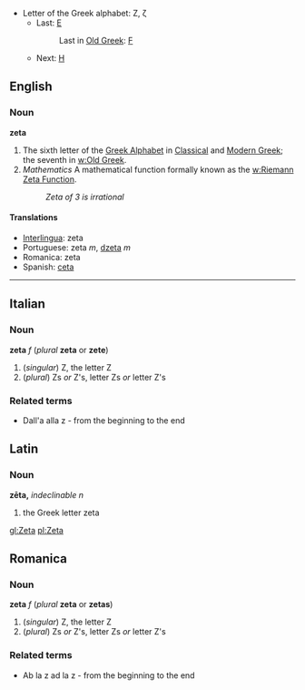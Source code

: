 *Letter of the Greek alphabet: Ζ, ζ
**Last: [[epsilon|Ε]]
**:Last in [[w:Old Greek|Old Greek]]: [[digamma|&#x3dc;]]
**Next: [[eta|Η]]

==English==
===Noun===
'''zeta'''

#The sixth letter of the [[w:Greek alphabet|Greek Alphabet]] in [[w:Classical Greek|Classical]] and [[w:Modern Greek|Modern Greek]]; the seventh in [[w:Old Greek]].
#''Mathematics'' A mathematical function formally known as the [[w:Riemann Zeta Function]].
#: ''Zeta of 3 is irrational''

==== Translations ====
*[[Interlingua]]: zeta
*Portuguese: zeta ''m'', [[dzeta]] ''m''
*Romanica: zeta
*Spanish: [[ceta]]

----

==Italian==
===Noun===
'''zeta''' ''f'' (''plural'' '''zeta''' or '''zete''') <!--note that plural is the same as the singular-->

#(''singular'') Z, the letter Z
#(''plural'') Zs ''or'' Z's, letter Zs ''or'' letter Z's
===Related terms===
* Dall'a alla z - from the beginning to the end

==Latin==
===Noun===
'''zēta,''' ''indeclinable'' ''n''

#the Greek letter zeta

[[gl:Zeta]]
[[pl:Zeta]]

==Romanica==
===Noun===
'''zeta''' ''f'' (''plural'' '''zeta''' or '''zetas''') <!--note that plural is the same as the singular-->

#(''singular'') Z, the letter Z
#(''plural'') Zs ''or'' Z's, letter Zs ''or'' letter Z's
===Related terms===
* Ab la z ad la z - from the beginning to the end